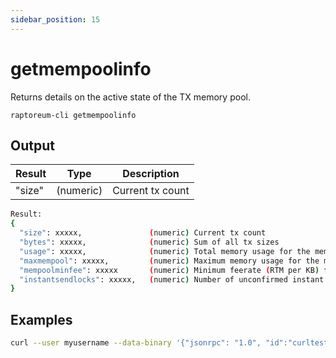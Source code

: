 ```yaml
---
sidebar_position: 15
---
```


# getmempoolinfo

Returns details on the active state of the TX memory pool.

`raptoreum-cli getmempoolinfo`

<!-- <ReactPlayer playing controls url={[
    {src: `${require('./assets/placeholder.webm').default}`, type: 'video/webm'}]} /> -->

## Output

| Result | Type | Description |
|--|--|--|
| "size" | (numeric) | Current tx count |

```bash
Result:
{
  "size": xxxxx,               (numeric) Current tx count
  "bytes": xxxxx,              (numeric) Sum of all tx sizes
  "usage": xxxxx,              (numeric) Total memory usage for the mempool
  "maxmempool": xxxxx,         (numeric) Maximum memory usage for the mempool
  "mempoolminfee": xxxxx       (numeric) Minimum feerate (RTM per KB) for tx to be accepted
  "instantsendlocks": xxxxx,   (numeric) Number of unconfirmed instant send locks
}
```


## Examples

```bash
curl --user myusername --data-binary '{"jsonrpc": "1.0", "id":"curltest", "method": "getmempoolinfo", "params": [] }' -H 'content-type: text/plain;' http://127.0.0.1:9998/
```
